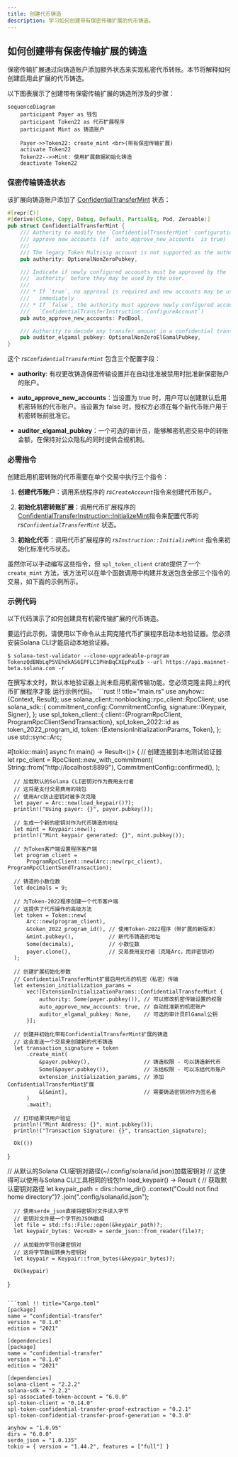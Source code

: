 ```yaml
---
title: 创建代币铸造
description: 学习如何创建带有保密传输扩展的代币铸造。
---
```


## 如何创建带有保密传输扩展的铸造

保密传输扩展通过向铸造账户添加额外状态来实现私密代币转账。本节将解释如何创建启用此扩展的代币铸造。

以下图表展示了创建带有保密传输扩展的铸造所涉及的步骤：

```mermaid title="Create Mint with Confidential Transfer Extension"
sequenceDiagram
    participant Payer as 钱包
    participant Token22 as 代币扩展程序
    participant Mint as 铸造账户

    Payer->>Token22: create_mint <br>(带有保密传输扩展)
    activate Token22
    Token22-->>Mint: 使用扩展数据初始化铸造
    deactivate Token22
```

### 保密传输铸造状态

该扩展向铸造账户添加了
[ConfidentialTransferMint](https://github.com/solana-program/token-2022/blob/efd0c957fefbd79882d77df5fb2dac88c001249c/program/src/extension/confidential_transfer/mod.rs#L48-L69)
状态：

```rust title="Confidential Mint State"
#[repr(C)]
#[derive(Clone, Copy, Debug, Default, PartialEq, Pod, Zeroable)]
pub struct ConfidentialTransferMint {
    /// Authority to modify the `ConfidentialTransferMint` configuration and to
    /// approve new accounts (if `auto_approve_new_accounts` is true)
    ///
    /// The legacy Token Multisig account is not supported as the authority
    pub authority: OptionalNonZeroPubkey,

    /// Indicate if newly configured accounts must be approved by the
    /// `authority` before they may be used by the user.
    ///
    /// * If `true`, no approval is required and new accounts may be used
    ///   immediately
    /// * If `false`, the authority must approve newly configured accounts (see
    ///   `ConfidentialTransferInstruction::ConfigureAccount`)
    pub auto_approve_new_accounts: PodBool,

    /// Authority to decode any transfer amount in a confidential transfer.
    pub auditor_elgamal_pubkey: OptionalNonZeroElGamalPubkey,
}
```

这个 *rs`ConfidentialTransferMint`* 包含三个配置字段：

* **authority**: 有权更改铸造保密传输设置并在自动批准被禁用时批准新保密账户的账户。

* **auto\_approve\_new\_accounts**：当设置为 true 时，用户可以创建默认启用机密转账的代币账户。当设置为 false 时，授权方必须在每个新代币账户用于机密转账前批准它。

* **auditor\_elgamal\_pubkey**：一个可选的审计员，能够解密机密交易中的转账金额，在保持对公众隐私的同时提供合规机制。

### 必需指令

创建启用机密转账的代币需要在单个交易中执行三个指令：

1. **创建代币账户**：调用系统程序的
   *rs`CreateAccount`*&#x6307;令来创建代币账户。

2. **初始化机密转账扩展**：调用代币扩展程序的
   [ConfidentialTransferInstruction::InitializeMint](https://github.com/solana-program/token-2022/blob/efd0c957fefbd79882d77df5fb2dac88c001249c/program/src/extension/confidential_transfer/processor.rs#L48)指令来配置代币的
   *rs`ConfidentialTransferMint`* 状态。

3. **初始化代币**：调用代币扩展程序的 *rs`Instruction::InitializeMint`*
   指令来初始化标准代币状态。

虽然你可以手动编写这些指令，但 `spl_token_client` crate提供了一个 `create_mint`
方法，该方法可以在单个函数调用中构建并发送包含全部三个指令的交易，如下面的示例所示。

### 示例代码

以下代码演示了如何创建具有机密传输扩展的代币铸造。

要运行此示例，请使用以下命令从主网克隆代币扩展程序启动本地验证器。您必须安装Solana
CLI才能启动本地验证器。

```terminal
$ solana-test-validator --clone-upgradeable-program TokenzQdBNbLqP5VEhdkAS6EPFLC1PHnBqCXEpPxuEb --url https://api.mainnet-beta.solana.com -r
```

<Callout type="info">
  在撰写本文时，默认本地验证器上尚未启用机密传输功能。您必须克隆主网上的代币扩展程序才能
  运行示例代码。
</Callout>

<CodeTabs flags="r">
  ```rust !! title="main.rs"
  use anyhow::{Context, Result};
  use solana_client::nonblocking::rpc_client::RpcClient;
  use solana_sdk::{
      commitment_config::CommitmentConfig,
      signature::{Keypair, Signer},
  };
  use spl_token_client::{
      client::{ProgramRpcClient, ProgramRpcClientSendTransaction},
      spl_token_2022::id as token_2022_program_id,
      token::{ExtensionInitializationParams, Token},
  };
  use std::sync::Arc;

  #[tokio::main] async fn main() -> Result<()> { // 创建连接到本地测试验证器 let
  rpc_client = RpcClient::new_with_commitment(
  String::from("http://localhost:8899"), CommitmentConfig::confirmed(), );

      // 加载默认的Solana CLI密钥对作为费用支付者
      // 这将是支付交易费用的钱包
      // 使用Arc防止密钥对被多次克隆
      let payer = Arc::new(load_keypair()?);
      println!("Using payer: {}", payer.pubkey());

      // 生成一个新的密钥对作为代币铸造的地址
      let mint = Keypair::new();
      println!("Mint keypair generated: {}", mint.pubkey());

      // 为Token客户端设置程序客户端
      let program_client =
          ProgramRpcClient::new(Arc::new(rpc_client), ProgramRpcClientSendTransaction);

      // 铸造的小数位数
      let decimals = 9;

      // 为Token-2022程序创建一个代币客户端
      // 这提供了代币操作的高级方法
      let token = Token::new(
          Arc::new(program_client),
          &token_2022_program_id(), // 使用Token-2022程序（带扩展的新版本）
          &mint.pubkey(),           // 新代币铸造的地址
          Some(decimals),           // 小数位数
          payer.clone(),            // 交易费用支付者（克隆Arc，而非密钥对）
      );

      // 创建扩展初始化参数
      // ConfidentialTransferMint扩展启用代币的机密（私密）传输
      let extension_initialization_params =
          vec![ExtensionInitializationParams::ConfidentialTransferMint {
              authority: Some(payer.pubkey()), // 可以修改机密传输设置的权限
              auto_approve_new_accounts: true, // 自动批准新的机密账户
              auditor_elgamal_pubkey: None,    // 可选的审计员ElGamal公钥
          }];

      // 创建并初始化带有ConfidentialTransferMint扩展的铸造
      // 这会发送一个交易来创建新的代币铸造
      let transaction_signature = token
          .create_mint(
              &payer.pubkey(),                 // 铸造权限 - 可以铸造新代币
              Some(&payer.pubkey()),           // 冻结权限 - 可以冻结代币账户
              extension_initialization_params, // 添加ConfidentialTransferMint扩展
              &[&mint],                        // 需要铸造密钥对作为签名者
          )
          .await?;

      // 打印结果供用户验证
      println!("Mint Address: {}", mint.pubkey());
      println!("Transaction Signature: {}", transaction_signature);

      Ok(())

  }

  // 从默认的Solana
  CLI密钥对路径(~/.config/solana/id.json)加载密钥对 // 这使得可以使用与Solana
  CLI工具相同的钱包fn load_keypair() -> Result<Keypair> {
  // 获取默认密钥对路径 let keypair_path = dirs::home_dir() .context("Could not
  find home directory")? .join(".config/solana/id.json");

      // 使用serde_json直接将密钥对文件读入字节
      // 密钥对文件是一个字节的JSON数组
      let file = std::fs::File::open(&keypair_path)?;
      let keypair_bytes: Vec<u8> = serde_json::from_reader(file)?;

      // 从加载的字节创建密钥对
      // 这将字节数组转换为密钥对
      let keypair = Keypair::from_bytes(&keypair_bytes)?;

      Ok(keypair)

  }

  ```

  ```toml !! title="Cargo.toml"
  [package]
  name = "confidential-transfer"
  version = "0.1.0"
  edition = "2021"

  [dependencies]
  [package]
  name = "confidential-transfer"
  version = "0.1.0"
  edition = "2021"

  [dependencies]
  solana-client = "2.2.2"
  solana-sdk = "2.2.2"
  spl-associated-token-account = "6.0.0"
  spl-token-client = "0.14.0"
  spl-token-confidential-transfer-proof-extraction = "0.2.1"
  spl-token-confidential-transfer-proof-generation = "0.3.0"

  anyhow = "1.0.95"
  dirs = "6.0.0"
  serde_json = "1.0.135"
  tokio = { version = "1.44.2", features = ["full"] }
  ```
</CodeTabs>
